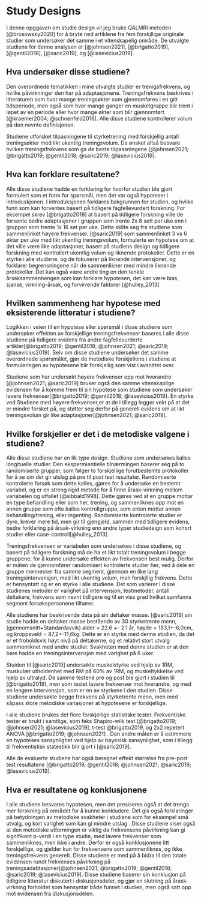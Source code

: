 # **Study Designs**

I denne opggaven om studie design vil jeg bruke QALMRI metoden [@brosowsky2020] for å bryte ned artiklene fra fem forskjllige originale studier som undersøker det samme i et vitenskapelig område. De utvalgte studiene for denne analysen er [@johnsen2021], [@brigatto2019], [@gentil2018], [@saric2019], og [@lasevicius2019].

## Hva undersøker disse studiene?

Den overordnede tematikken i mine utvalgte studier er trenigsfrekvens, og hvilke påvirkninger den har på adaptasjonene. Treningsfrekvens beskrives i litteraturen som hvor mange treningsøkter som gjennomføres i en gitt tidsperiode, men også som hvor mange ganger en muskelgruppe blir trent i løpet av en periode eller hvor mange økter som blir gjennomført [@kraemer2004; @schoenfeld2016]. Alle disse studiene kontrollerer volum på den nevnte definisjonen.

Studiene utforsket tilpasningene til styrketrening med forskjellig antall treningsøkter med likt ukentlig treningsvolum. De ønsket altså besvare hvilken treningsfrekvens som ga de beste tilpassningene [@johnsen2021; @brigatto2019; @gentil2018; @saric2019; @lasevicius2019].

## Hva kan forklare resultatene?

Alle disse studiene hadde en forklaring for hvorfor studien ble gjort formulert som et form for spørsmål, men det var også hypoteser i introduskjonen. I introduksjonen forklares bakgrunnen for studien, og hvilke funn som kan forventes basert på tidligere fagfellevurdert forskning. For eksempel skrev [@brigatto2019] at basert på tidligere forskning ville de forvente bedre adaptasjoner i gruppen som trente 2x 8 sett per uke enn i gruppen som trente 1x 16 set per uke. Dette skilte seg fra studiene som sammenlinket høyere frekvenser. [@saric2019] som sammenlinket 3 vs 6 økter per uke med likt ukentlig treningsvolum, formulerte en hypotese om at det ville være like adaptasjoner, basert på studiens design og tidligere forskning med kontrollert ukentlig volum og liknende protokoller. Dette er en styrke i alle studiene, og de fokuserer på liknende intervensjoner, og forklarer begrensningene når de sammenlikner med mindre liknende protokoller. Det kan også være andre ting en den tenkte årsaksammenhengen som kan forklare hypotesen, det kan være bias, sjanse, virkning-årsak, og forvirrende faktorer [@hulley_2013]

## Hvilken sammenheng har hypotese med eksisterende litteratur i studiene?

Logikken i veien til en hypotese eller spørsmål i disse studiene som undersøker effekten av forskjellige treningsfrekvenser baseres i alle disse studiene på tidligere evidens fra andre fagfellevurderte artikler[@brigatto2019; @gentil2018; @johnsen2021; @saric2019; @lasevicius2019]. Selv om disse studiene undersøker det samme overordnede spørsmålet, gjør de metodiske forskjellene i studiene at formuleringen av hypotesene blir forskjellig som vist i avsnittet over.

Studiene som har undersøkt høyere frekvenser opp mot hverandre [@johnsen2021; @saric2019] bruker også den samme vitenskaplige evidensen for å komme frem til sin hypotese som studiene som undersøker lavere frekvenser[@brigatto2019; @gentil2018; @lasevicius2019]. En styrke ved Studiene med høyere frekvenser,er at de i tillegg legger vekt på at det er mindre forsket på, og støtter seg derfor på generell evidens om at likt treningsvolum gir like adaptasjoner[@johnsen2021; @saric2019].

## Hvilke forskjeller er det i de metodiske valgene i studiene?

Alle disse studiene har en lik type design. Studiene som undersøkes kalles longituelle studier. Den ekspermientielle tilnærmingen baserer seg på to randomiserte grupper, som følger to forskjellige forutbestemte protokoller for å se om det gir utslag på pre til post test resultater. Randomiserte kontrolerte forsøk som dette kalles, gjøres for å undersøke en bestemt variabel, og er en streng rigid metode for å finne årask-virkning mellom variabelen og utfallet [@sibbald1998]. Dette gjøres ved at en gruppe mottar en type behandling eller som her, trening, og sammenliknes opp mot en annen gruppe som ofte kalles kontrollgruppe, som enten mottar annen behandling/trening, eller ingenting. Randomiserte kontrolerte studier er dyre, krever mere tid, men gir til gjengjeld, sammen med tidligere evidens, bedre forklaring på årsak-virkning enn andre typer studiedeign som kohort studier eller case-controll[@hulley_2013].

Treningsfrekvensen er variabelen som undersøkes i disse studiene, og basert på tidligere forskning må de ha et likt totalt treningsvolum i begge gruppene, for å kunne undersøke effekten av frekvensen best mulig. Derfor er måten de gjennomfører randomisert kontrolerte studier her, ved å dele en gruppe mennesker fra samme segment, gjennom en like lang treningsintervensjon, med likt ukentlig volum, men forskjllig frekvens. Dette er hensyntatt og er en styrke i alle studiene. Det som varierer i disse studienes metoder er varighet på intervensjon, testmetoder, antall deltakere, frekvens som nevnt tidligere og til en viss grad hvilket samfunns segment forsøkspersonene tilhører.

Alle studiene har beskrivende data på sin deltaker masse. [@saric2019] sin studie hadde en deltaker masse bestående av 30 styrketrente menn, (gjennomsnitt+Standardavvik) alder = 22.6 +- 2.1 år, høyde = 183,1+-6,0cm, og kroppsvekt = 87,2+-11,6kg. Dette er en styrke med denne studien, da det er et froholdsvis høyt nivå på deltakerne, og et relativt stort utvalg sammenliknet med andre studier. Svakheten med denne studien er at den bare hadde en treningsintervensjon med varighet på 6 uker.

Stuiden til [@saric2019] undersøkte muskelstyrke ved hjelp av 1RM, muskulær utholdenhet med RM på 60% av 1RM, og muskeltykkelse ved hjelp av ultralyd. De samme testene pre og post ble gjort i studien til [@brigatto2019], men som testet lavere frekvenser mot hverandre, og med en lengere intervensjon, som er en av styrkene i den studien. Disse studiene undersøkte begge frekvens på styrketrente menn, men med såpass store metodiske variasjoner at hypotesene er forskjellige.

I alle studiene brukes det flere forskjellige statistiske tester. Frekventiske tester er brukt i samtlige, som feks Shapiro-wilk test [@brigatto2019; @johnsen2021; @lasevicius2019], t-test @brigatto2019, og 2x2 repetert ANOVA [@brigatto2019; @johnsen2021] . Den andre måten er å estimmere en hypoteses sansynlighet ved hjelp av bayesisk sansynlighet, som i tillegg til frekventistisk statestikk blir gjort i [@saric2019].

Alle de evaluerte studiene har også beregnet effekt størrelse fra pre-post test resultatene [@brigatto2019; @gentil2018; @johnsen2021; @saric2019; @lasevicius2019].

## **Hva er resultatene og konklusjonene**

I alle studiene besvares hypotesen, men det presiseres også at det trengs mer forskning på området for å kunne konkludere. Det gis også forklaringer på betydningen av metodiske svakheter i studiene som for eksempel små utvalg, og kort varighet som kan gi mindre utslag . Disse studiene viser også at den metodiske utformingen er viktig da frekvensens påvirkning kan gi signifikant p-verdi i en type studie, med lavere frekvenser som sammenliknes, men ikke i andre. Derfor er også konklusjonene litt forskjellige, og gjelder kun for frekvensene som sammenliknes, og ikke treningsfrekvens generelt. Disse studiene er med på å bidra til den totale evidensen rundt frekvenses påvirkning på treningsadabtasjoner[@johnsen2021; @brigatto2019; @gentil2018; @saric2019; @lasevicius2019]. Disse studiene baserer sin konklusjon på tidligere litteratur diskutert i diskusjonsdeler, og gjør en slutning på årask-virkning forholdet som hensyntar både funnet i studien, men også satt opp mot evidensen fra diskusjonsdelen.
